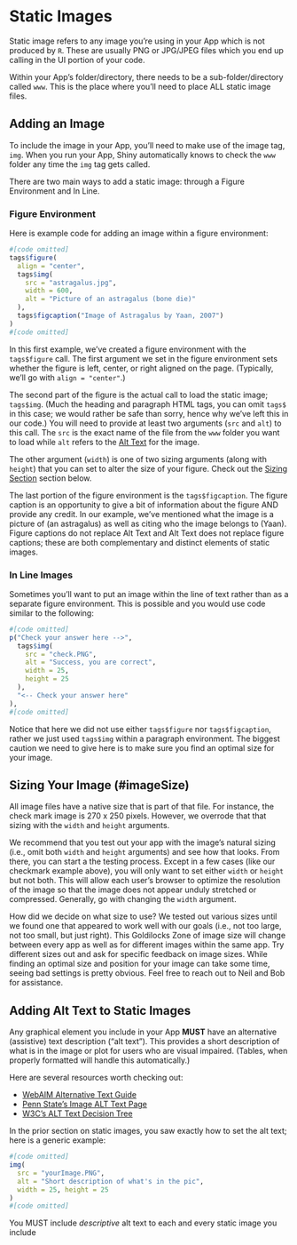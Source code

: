 # Static Images {#staticImages}

Static image refers to any image you're using in your App which is not produced by `R`. These are usually PNG or JPG/JPEG files which you end up calling in the UI portion of your code.

Within your App's folder/directory, there needs to be a sub-folder/directory called `www`. This is the place where you'll need to place ALL static image files.

## Adding an Image

To include the image in your App, you'll need to make use of the image tag, `img`. When you run your App, Shiny automatically knows to check the `www` folder any time the `img` tag gets called. 

There are two main ways to add a static image: through a Figure Environment and In Line.

### Figure Environment

Here is example code for adding an image within a figure environment:

```r
#[code omitted]
tags$figure(
  align = "center",
  tags$img(
    src = "astragalus.jpg",
    width = 600,
    alt = "Picture of an astragalus (bone die)"
  ),
  tags$figcaption("Image of Astragalus by Yaan, 2007")
)
#[code omitted]

```

In this first example, we've created a figure environment with the `tags$figure` call. The first argument we set in the figure environment sets whether the figure is left, center, or right aligned on the page. (Typically, we'll go with `align = "center"`.)

The second part of the figure is the actual call to load the static image; `tags$img`. (Much the heading and paragraph HTML tags, you can omit `tags$` in this case; we would rather be safe than sorry, hence why we've left this in our code.) You will need to provide at least two arguments (`src` and `alt`) to this call. The `src` is the exact name of the file from the `www` folder you want to load while `alt` refers to the [Alt Text](#altStatic) for the image.

The other argument (`width`) is one of two sizing arguments (along with `height`) that you can set to alter the size of your figure. Check out the [Sizing Section](#imageSize) section below.

The last portion of the figure environment is the `tags$figcaption`. The figure caption is an opportunity to give a bit of information about the figure AND provide any credit. In our example, we've mentioned what the image is a picture of (an astragalus) as well as citing who the image belongs to (Yaan). Figure captions do not replace Alt Text and Alt Text does not replace figure captions; these are both complementary and distinct elements of static images.

### In Line Images

Sometimes you'll want to put an image within the line of text rather than as a separate figure environment. This is possible and you would use code similar to the following:

```r
#[code omitted]
p("Check your answer here -->",
  tags$img(
    src = "check.PNG",
    alt = "Success, you are correct",
    width = 25,
    height = 25
  ),
  "<-- Check your answer here"
),
#[code omitted]

```

Notice that here we did not use either `tags$figure` nor `tags$figcaption`, rather we just used `tags$img` within a paragraph environment. The biggest caution we need to give here is to make sure you find an optimal size for your image.

## Sizing Your Image (#imageSize)

All image files have a native size that is part of that file. For instance, the check mark image is 270 x 250 pixels. However, we overrode that that sizing with the `width` and `height` arguments. 

We recommend that you test out your app with the image's natural sizing (i.e., omit both `width` and `height` arguments) and see how that looks. From there, you can start a the testing process. Except in a few cases (like our checkmark example above), you will only want to set either `width` or `height` but not both. This will allow each user's browser to optimize the resolution of the image so that the image does not appear unduly stretched or compressed. Generally, go with changing the `width` argument.

How did we decide on what size to use? We tested out various sizes until we found one that appeared to work well with our goals (i.e., not too large, not too small, but just right). This Goldilocks Zone of image size will change between every app as well as for different images within the same app. Try different sizes out and ask for specific feedback on image sizes. While finding an optimal size and position for your image can take some time, seeing bad settings is pretty obvious. Feel free to reach out to Neil and Bob for assistance.

## Adding Alt Text to Static Images {#altStatic}

Any graphical element you include in your App __MUST__ have an alternative (assistive) text description ("alt text"). This provides a short description of what is in the image or plot for users who are visual impaired. (Tables, when properly formatted will handle this automatically.)

Here are several resources worth checking out:

+ [WebAIM Alternative Text Guide](https://webaim.org/techniques/alttext/#basics)
+ [Penn State's Image ALT Text Page](https://accessibility.psu.edu/images/alttext/)
+ [W3C's ALT Text Decision Tree](https://www.w3.org/WAI/tutorials/images/decision-tree/)

In the prior section on static images, you saw exactly how to set the alt text; here is a generic example:

```r
#[code omitted]
img(
  src = "yourImage.PNG",
  alt = "Short description of what's in the pic",
  width = 25, height = 25
)
#[code omitted]

```

You MUST include *descriptive* alt text to each and every static image you include 
